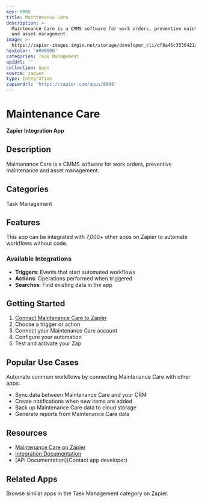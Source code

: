 ```yaml
---
key: 8888
title: Maintenance Care
description: >-
  Maintenance Care is a CMMS software for work orders, preventive maintenance
  and asset management.
image: >-
  https://zapier-images.imgix.net/storage/developer_cli/df8a46c3536421a54b66fad2823a093d.png?auto=format%2Ccompress&ixlib=python-3.0.0&q=50
hexColor: '#000000'
categories: Task Management
apiUrl: ''
collection: Apps
source: zapier
type: Integration
zapierUrl: 'https://zapier.com/apps/8888'
---
```

# Maintenance Care

**Zapier Integration App**

## Description

Maintenance Care is a CMMS software for work orders, preventive maintenance and asset management.

## Categories

Task Management

## Features

This app can be integrated with 7,000+ other apps on Zapier to automate workflows without code.

### Available Integrations

- **Triggers**: Events that start automated workflows
- **Actions**: Operations performed when triggered
- **Searches**: Find existing data in the app

## Getting Started

1. [Connect Maintenance Care to Zapier](https://zapier.com/apps/8888)
2. Choose a trigger or action
3. Connect your Maintenance Care account
4. Configure your automation
5. Test and activate your Zap

## Popular Use Cases

Automate common workflows by connecting Maintenance Care with other apps:

- Sync data between Maintenance Care and your CRM
- Create notifications when new items are added
- Back up Maintenance Care data to cloud storage
- Generate reports from Maintenance Care data

## Resources

- [Maintenance Care on Zapier](https://zapier.com/apps/8888)
- [Integration Documentation](https://zapier.com/apps/8888/integrations)
- [API Documentation](Contact app developer)

## Related Apps

Browse similar apps in the Task Management category on Zapier.
